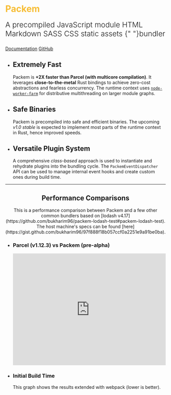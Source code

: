 



<Banner>

<h1 style="color: #f7bd35;">Packem</h1>

<div style="font-weight: 300;font-size: 23px;margin-bottom: 1.5rem;">A precompiled <TextLoop>
                    <span>JavaScript module</span>
                    <span>HTML</span>
                    <span>Markdown</span>
                    <span>SASS</span>
                    <span>CSS</span>
                    <span>static assets</span>
                </TextLoop>{" "}bundler</div>

[Documentation](/getting-started)
[GitHub](https://github.com/packem/packem)

</Banner>

<Tiles>

- ## Extremely Fast
  Packem is **+2X faster than Parcel (with multicore compilation)**.
  It leverages **close-to-the-metal** Rust bindings to achieve zero-cost
  abstractions and fearless concurrency. The runtime context uses
  [`node-worker-farm`](https://github.com/rvagg/node-worker-farm)
  for distributive multithreading on larger module graphs.

- ## Safe Binaries
  Packem is precompiled into safe and efficient binaries. The upcoming *v1.0 stable* is
  expected to implement most parts of the runtime context in Rust, hence improved
  speeds.

- ## Versatile Plugin System
  A comprehensive *class-based* approach is used to instantiate and rehydrate plugins into the bundling cycle.
  The `PackemEventDispatcher` API can be used to manage internal event hooks and create custom ones during build time.

</Tiles>

---

<h2 style="text-align: center;">Performance Comparisons</h2>
<p style="text-align: center;">
    This is a performance comparison between Packem and a few other common bundlers based on [lodash v4.17](https://github.com/bukharim96/packem-lodash-test#packem-lodash-test). The host machine's specs can be found [here](https://gist.github.com/bukharim96/97f888f18b057ccf0a2251e9a91be0ba).
</p>

<Tiles>

- ### Parcel (v1.12.3) vs Packem (pre-alpha)
    <iframe src="https://player.vimeo.com/video/327818295" width="100%" height="350" frameborder="0" allow="autoplay; fullscreen" allowfullscreen></iframe>

- ### Initial Build Time
    This graph shows the results extended with webpack (lower is better).
    <PerfComparisonChart type="INITIAL_BUILD_TIME" />

</Tiles>
